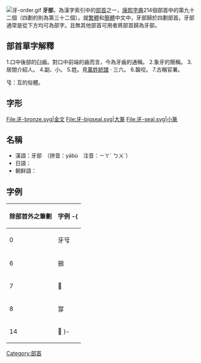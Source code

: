 [[File:牙-order.gif|thumb]]
'''牙部'''，為漢字索引中的[[部首|部首]]之一，[[康熙字典|康熙字典]]214個部首中的第九十二個（四劃的則為第三十二個）。就[[繁體|繁體]]和[[簡體|簡體]]中文中，牙部歸於四劃部首。牙部通常是從下方均可為部字。且無其他部首可用者將部首歸為牙部。

== 部首單字解釋 ==

1.口中後部的臼齒。對口中前端的齒而言，今為牙齒的通稱。
2.象牙的簡稱。
3.居間介紹人。
4.副、小。
5.姓。見[[萬姓統譜|萬姓統譜]] · 三六。
6.齧咬。
7.古稱官署。

㸦：互的俗體。

== 字形 ==
<gallery>
File:牙-bronze.svg|金文
File:牙-bigseal.svg|大篆
File:牙-seal.svg|小篆
</gallery>

==名稱==
* 漢語：牙部　（拼音：yábù　注音：ㄧㄚˊ ㄅㄨˋ）
* 日語：{{lang|ja|牙部　（がぶ）}}
* 朝鲜語：{{lang|ko|아부(牙部)}}

==字例==
{| border="1" cellpadding="3" cellspacing="0" style="border-collapse: collapse;text-align:left;"
! 除部首外之筆劃 !! 字例
-{
|----
| 0 || 牙㸦
|----
| 6 || 㸧
|----
| 7 || 𤘋
|----
| 8 || 牚
|----
| 14 || 𤘓
}-
|}

{{康熙部首}}
{{lang-stub}}
[[Category:部首|Category:部首]]